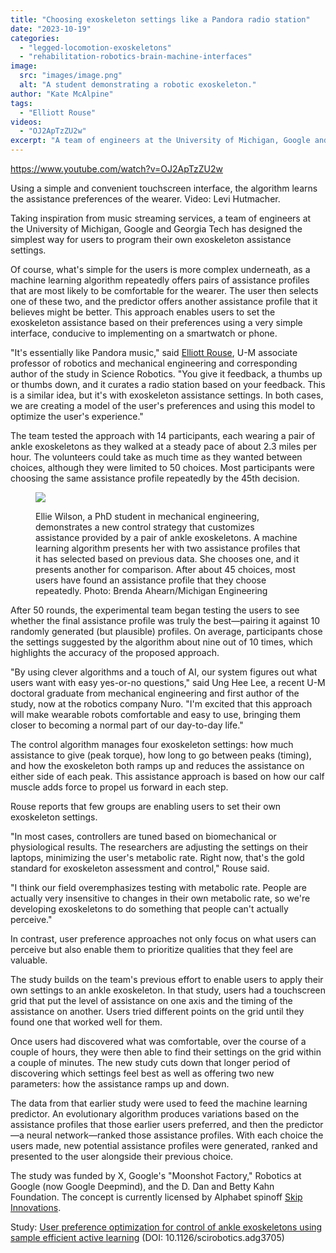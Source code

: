```yaml
---
title: "Choosing exoskeleton settings like a Pandora radio station"
date: "2023-10-19"
categories: 
  - "legged-locomotion-exoskeletons"
  - "rehabilitation-robotics-brain-machine-interfaces"
image: 
  src: "images/image.png"
  alt: "A student demonstrating a robotic exoskeleton."
author: "Kate McAlpine"
tags:
  - "Elliott Rouse"
videos:
  - "OJ2ApTzZU2w"
excerpt: "A team of engineers at the University of Michigan, Google and Georgia Tech has designed the simplest way for users to program their own exoskeleton assistance settings."
---
```


https://www.youtube.com/watch?v=OJ2ApTzZU2w

<figcaption>

Using a simple and convenient touchscreen interface, the algorithm learns the assistance preferences of the wearer. Video: Levi Hutmacher.

</figcaption>



Taking inspiration from music streaming services, a team of engineers at the University of Michigan, Google and Georgia Tech has designed the simplest way for users to program their own exoskeleton assistance settings.

Of course, what's simple for the users is more complex underneath, as a machine learning algorithm repeatedly offers pairs of assistance profiles that are most likely to be comfortable for the wearer. The user then selects one of these two, and the predictor offers another assistance profile that it believes might be better. This approach enables users to set the exoskeleton assistance based on their preferences using a very simple interface, conducive to implementing on a smartwatch or phone.

"It's essentially like Pandora music," said [Elliott Rouse](https://me.engin.umich.edu/people/faculty/elliott-rouse/), U-M associate professor of robotics and mechanical engineering and corresponding author of the study in Science Robotics. "You give it feedback, a thumbs up or thumbs down, and it curates a radio station based on your feedback. This is a similar idea, but it's with exoskeleton assistance settings. In both cases, we are creating a model of the user's preferences and using this model to optimize the user's experience."

The team tested the approach with 14 participants, each wearing a pair of ankle exoskeletons as they walked at a steady pace of about 2.3 miles per hour. The volunteers could take as much time as they wanted between choices, although they were limited to 50 choices. Most participants were choosing the same assistance profile repeatedly by the 45th decision. 

<figure>

![](images/image.png)

<figcaption>

Ellie Wilson, a PhD student in mechanical engineering, demonstrates a new control strategy that customizes assistance provided by a pair of ankle exoskeletons. A machine learning algorithm presents her with two assistance profiles that it has selected based on previous data. She chooses one, and it presents another for comparison. After about 45 choices, most users have found an assistance profile that they choose repeatedly. Photo: Brenda Ahearn/Michigan Engineering

</figcaption>

</figure>

After 50 rounds, the experimental team began testing the users to see whether the final assistance profile was truly the best—pairing it against 10 randomly generated (but plausible) profiles. On average, participants chose the settings suggested by the algorithm about nine out of 10 times, which highlights the accuracy of the proposed approach.

"By using clever algorithms and a touch of AI, our system figures out what users want with easy yes-or-no questions," said Ung Hee Lee, a recent U-M doctoral graduate from mechanical engineering and first author of the study, now at the robotics company Nuro. "I'm excited that this approach will make wearable robots comfortable and easy to use, bringing them closer to becoming a normal part of our day-to-day life."

The control algorithm manages four exoskeleton settings: how much assistance to give (peak torque), how long to go between peaks (timing), and how the exoskeleton both ramps up and reduces the assistance on either side of each peak. This assistance approach is based on how our calf muscle adds force to propel us forward in each step.

Rouse reports that few groups are enabling users to set their own exoskeleton settings.

"In most cases, controllers are tuned based on biomechanical or physiological results. The researchers are adjusting the settings on their laptops, minimizing the user's metabolic rate. Right now, that's the gold standard for exoskeleton assessment and control," Rouse said.

"I think our field overemphasizes testing with metabolic rate. People are actually very insensitive to changes in their own metabolic rate, so we're developing exoskeletons to do something that people can't actually perceive." 

In contrast, user preference approaches not only focus on what users can perceive but also enable them to prioritize qualities that they feel are valuable.

The study builds on the team's previous effort to enable users to apply their own settings to an ankle exoskeleton. In that study, users had a touchscreen grid that put the level of assistance on one axis and the timing of the assistance on another. Users tried different points on the grid until they found one that worked well for them. 

Once users had discovered what was comfortable, over the course of a couple of hours, they were then able to find their settings on the grid within a couple of minutes. The new study cuts down that longer period of discovering which settings feel best as well as offering two new parameters: how the assistance ramps up and down.

The data from that earlier study were used to feed the machine learning predictor. An evolutionary algorithm produces variations based on the assistance profiles that those earlier users preferred, and then the predictor—a neural network—ranked those assistance profiles. With each choice the users made, new potential assistance profiles were generated, ranked and presented to the user alongside their previous choice. 

The study was funded by X, Google's "Moonshot Factory," Robotics at Google (now Google Deepmind), and the D. Dan and Betty Kahn Foundation. The concept is currently licensed by Alphabet spinoff [Skip Innovations](https://www.skipwithjoy.com/).

Study: [User preference optimization for control of ankle exoskeletons using sample efficient active learning](http://dx.doi.org/10.1126/scirobotics.adg3705) (DOI: 10.1126/scirobotics.adg3705)
